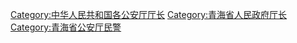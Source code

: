 [[Category:中华人民共和国各公安厅厅长|Category:中华人民共和国各公安厅厅长]]
[[Category:青海省人民政府厅长|Category:青海省人民政府厅长]]
[[Category:青海省公安厅民警|Category:青海省公安厅民警]]